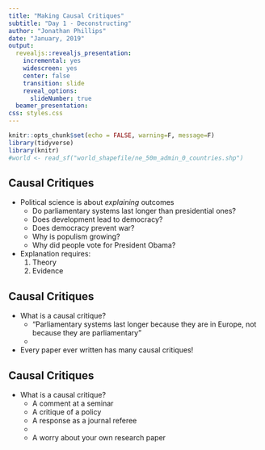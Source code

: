 ```yaml
---
title: "Making Causal Critiques"
subtitle: "Day 1 - Deconstructing"
author: "Jonathan Phillips"
date: "January, 2019"
output:
  revealjs::revealjs_presentation:
    incremental: yes
    widescreen: yes
    center: false
    transition: slide
    reveal_options:
      slideNumber: true
  beamer_presentation:
css: styles.css
---
```



<style>
.column-left{
  float: left;
  width: 50%;
  text-align: left;
}
.column-right{
  float: right;
  width: 50%;
  text-align: right;
}
</style>


```r
knitr::opts_chunk$set(echo = FALSE, warning=F, message=F)
library(tidyverse)
library(knitr)
#world <- read_sf("world_shapefile/ne_50m_admin_0_countries.shp")
```

## Causal Critiques

- Political science is about *explaining* outcomes
    - Do parliamentary systems last longer than presidential ones?
    - Does development lead to democracy?
    - Does democracy prevent war?
    - Why is populism growing?
    - Why did people vote for President Obama?

-  Explanation requires:
    1. Theory
    2. Evidence

## Causal Critiques

- What is a causal critique?
    - "Parliamentary systems last longer because they are in Europe, not because they are parliamentary"
    - 

- Every paper ever written has many causal critiques!

## Causal Critiques

- What is a causal critique?
    - A comment at a seminar
    - A critique of a policy
    - A response as a journal referee
    - 
    - A worry about your own research paper


